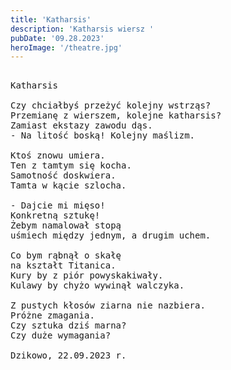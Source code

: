 ```yaml
---
title: 'Katharsis'
description: 'Katharsis wiersz '
pubDate: '09.28.2023'
heroImage: '/theatre.jpg'
---
```

<pre>

Katharsis

Czy chciałbyś przeżyć kolejny wstrząs?
Przemianę z wierszem, kolejne katharsis?
Zamiast ekstazy zawodu dąs.
- Na litość boską! Kolejny maślizm.

Ktoś znowu umiera.
Ten z tamtym się kocha.
Samotność doskwiera.
Tamta w kącie szlocha.

- Dajcie mi mięso!
Konkretną sztukę!
Żebym namalował stopą
uśmiech między jednym, a drugim uchem.

Co bym rąbnął o skałę 
na kształt Titanica.
Kury by z piór powyskakiwały.
Kulawy by chyżo wywinął walczyka.

Z pustych kłosów ziarna nie nazbiera.
Próżne zmagania.
Czy sztuka dziś marna?
Czy duże wymagania?

Dzikowo, 22.09.2023 r.

</pre>
